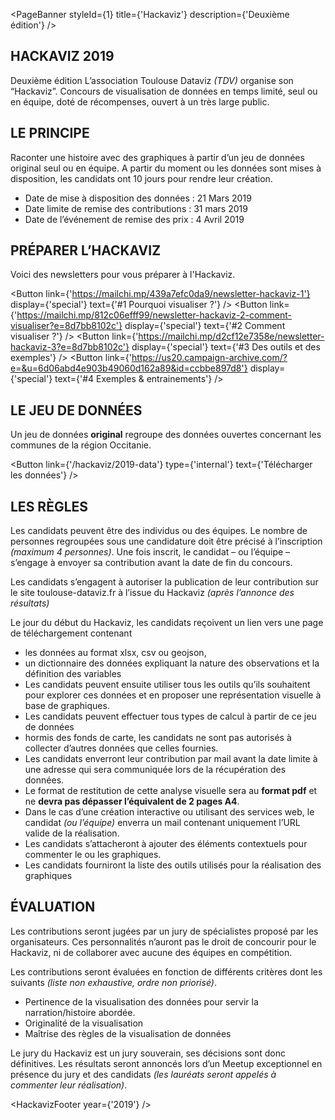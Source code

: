 
<PageBanner styleId={1} title={'Hackaviz'} description={'Deuxième édition'} />

<section id="one">
<div className="inner">

# HACKAVIZ 2019

Deuxième édition
L’association Toulouse Dataviz _(TDV)_ organise son “Hackaviz”. Concours de visualisation de données en temps limité, seul ou en équipe, doté de récompenses, ouvert à un très large public.

# LE PRINCIPE

Raconter une histoire avec des graphiques à partir d’un jeu de données original seul ou en équipe.
A partir du moment ou les données sont mises à disposition, les candidats ont 10 jours pour rendre leur création.

- Date de mise à disposition des données : 21 Mars 2019
- Date limite de remise des contributions : 31 mars 2019
- Date de l’événement de remise des prix : 4 Avril 2019

# PRÉPARER L’HACKAVIZ

Voici des newsletters pour vous préparer à l'Hackaviz.

<Button
  link={'https://mailchi.mp/439a7efc0da9/newsletter-hackaviz-1'}
  display={'special'}
  text={'#1 Pourquoi visualiser ?'}
/>
<Button
  link={'https://mailchi.mp/812c06efff99/newsletter-hackaviz-2-comment-visualiser?e=8d7bb8102c'}
  display={'special'}
  text={'#2 Comment visualiser ?'}
/>
<Button
  link={'https://mailchi.mp/d2cf12e7358e/newsletter-hackaviz-3?e=8d7bb8102c'}
  display={'special'}
  text={'#3 Des outils et des exemples'}
/>
<Button
  link={'https://us20.campaign-archive.com/?e=&u=6d06abd4e903b49060d162a89&id=ccbbe897d8'}
  display={'special'}
  text={'#4 Exemples & entrainements'}
/>

# LE JEU DE DONNÉES

Un jeu de données **original** regroupe des données ouvertes concernant les communes de la région Occitanie.

<Button link={'/hackaviz/2019-data'} type={'internal'} text={'Télécharger les données'} />

# LES RÈGLES

Les candidats peuvent être des individus ou des équipes. Le nombre de personnes regroupées sous une candidature doit être précisé à l’inscription _(maximum 4 personnes)_. Une fois inscrit, le candidat – ou l’équipe – s’engage à envoyer sa contribution avant la date de fin du concours.

Les candidats s’engagent à autoriser la publication de leur contribution sur le site toulouse-dataviz.fr à l’issue du Hackaviz _(après l’annonce des résultats)_

Le jour du début du Hackaviz, les candidats reçoivent un lien vers une page de téléchargement contenant

- les données au format xlsx, csv ou geojson,
- un dictionnaire des données expliquant la nature des observations et la définition des variables
- Les candidats peuvent ensuite utiliser tous les outils qu’ils souhaitent pour explorer ces données et en proposer une représentation visuelle à base de graphiques.
- Les candidats peuvent effectuer tous types de calcul à partir de ce jeu de données
- hormis des fonds de carte, les candidats ne sont pas autorisés à collecter d’autres données que celles fournies.
- Les candidats enverront leur contribution par mail avant la date limite à une adresse qui sera communiquée lors de la récupération des données.
- Le format de restitution de cette analyse visuelle sera au **format pdf** et ne **devra pas dépasser l’équivalent de 2 pages A4**.
- Dans le cas d’une création interactive ou utilisant des services web, le candidat _(ou l’équipe)_ enverra un mail contenant uniquement l’URL valide de la réalisation.
- Les candidats s’attacheront à ajouter des éléments contextuels pour commenter le ou les graphiques.
- Les candidats fourniront la liste des outils utilisés pour la réalisation des graphiques

# ÉVALUATION

Les contributions seront jugées par un jury de spécialistes proposé par les organisateurs. Ces personnalités n’auront pas le droit de concourir pour le Hackaviz, ni de collaborer avec aucune des équipes en compétition.

Les contributions seront évaluées en fonction de différents critères dont les suivants _(liste non exhaustive, ordre non priorisé)_.

- Pertinence de la visualisation des données pour servir la narration/histoire abordée.
- Originalité de la visualisation
- Maîtrise des règles de la visualisation de données

Le jury du Hackaviz est un jury souverain, ses décisions sont donc définitives. Les résultats seront annoncés lors d’un Meetup exceptionnel en présence du jury et des candidats _(les lauréats seront appelés à commenter leur réalisation)_.

<HackavizFooter year={'2019'} />

</div>
</section>
